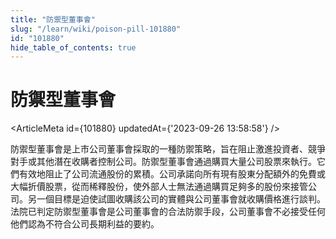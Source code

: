 ```yaml
---
title: "防禦型董事會"
slug: "/learn/wiki/poison-pill-101880"
id: "101880"
hide_table_of_contents: true
---
```



# 防禦型董事會

<ArticleMeta id={101880} updatedAt={'2023-09-26 13:58:58'} />
<div className='border-solid border-b border-t-0 my-4 border-[var(--ifm-color-gray-300)]' />

防禦型董事會是上市公司董事會採取的一種防禦策略，旨在阻止激進投資者、競爭對手或其他潛在收購者控制公司。防禦型董事會通過購買大量公司股票來執行。它們有效地阻止了公司流通股份的累積。公司承諾向所有現有股東分配額外的免費或大幅折價股票，從而稀釋股份，使外部人士無法通過購買足夠多的股份來接管公司。另一個目標是迫使試圖收購該公司的實體與公司董事會就收購價格進行談判。法院已判定防禦型董事會是公司董事會的合法防禦手段，公司董事會不必接受任何他們認為不符合公司長期利益的要約。
